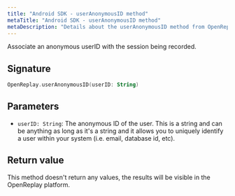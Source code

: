 ```yaml
---
title: "Android SDK - userAnonymousID method"
metaTitle: "Android SDK - userAnonymousID method"
metaDescription: "Details about the userAnonymousID method from OpenReplay's Android SDK"
---
```


Associate an anonymous userID with the session being recorded.

## Signature
```kotlin
OpenReplay.userAnonymousID(userID: String)
```

## Parameters

- `userID: String`: The anonymous ID of the user. This is a string and can be anything as long as it's a string and it allows you to uniquely identify a user within your system (i.e. email, database id, etc).

## Return value

This method doesn't return any values, the results will be visible in the OpenReplay platform.

